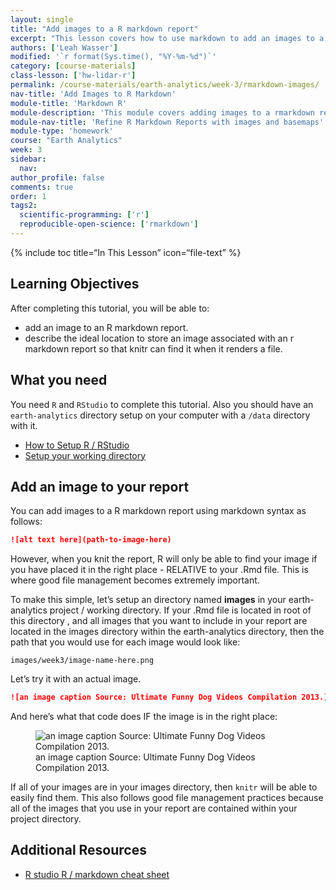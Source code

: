 ```yaml
---
layout: single
title: "Add images to a R markdown report"
excerpt: "This lesson covers how to use markdown to add an images to a report. It also discusses good file management practices associated with saving images within your project directory to avoid losing them if you have to go back and work on the report in the future."
authors: ['Leah Wasser']
modified: '`r format(Sys.time(), "%Y-%m-%d")`'
category: [course-materials]
class-lesson: ['hw-lidar-r']
permalink: /course-materials/earth-analytics/week-3/rmarkdown-images/
nav-title: 'Add Images to R Markdown'
module-title: 'Markdown R'
module-description: 'This module covers adding images to a rmarkdown report, using ggmap to create basemaps in r / rmarkdown and how to overlay raster data on top of a hillshade.'
module-nav-title: 'Refine R Markdown Reports with images and basemaps'
module-type: 'homework'
course: "Earth Analytics"
week: 3
sidebar:
  nav:
author_profile: false
comments: true
order: 1
tags2:
  scientific-programming: ['r']
  reproducible-open-science: ['rmarkdown']
---
```


{% include toc title="In This Lesson" icon="file-text" %}


<div class='notice--success' markdown="1">

## <i class="fa fa-graduation-cap" aria-hidden="true"></i> Learning Objectives

After completing this tutorial, you will be able to:

* add an image to an R markdown report.
* describe the ideal location to store an image associated with an r markdown report so that knitr can find it when it renders a file.

## <i class="fa fa-check-square-o fa-2" aria-hidden="true"></i> What you need

You need `R` and `RStudio` to complete this tutorial. Also you should have
an `earth-analytics` directory setup on your computer with a `/data`
directory with it.

* [How to Setup R / RStudio](/course-materials/earth-analytics/week-1/setup-r-rstudio/)
* [Setup your working directory](/course-materials/earth-analytics/week-1/setup-working-directory/)

</div>



## Add an image to your report

You can add images to a R markdown report using markdown syntax as follows:

```md
![alt text here](path-to-image-here)
```

However, when you knit the report, R will only be able to find your image if you
have placed it in the right place - RELATIVE to your .Rmd file. This is where
good file management becomes extremely important.

To make this simple, let's setup an directory named **images** in your earth-analytics
project / working directory. If your .Rmd file is located in root of this directory
, and all images that you want to include in your report are located in the
images directory within the earth-analytics directory, then the path that you
would use for each image would look like:

`images/week3/image-name-here.png`

Let's try it with an actual image.

```md
![an image caption Source: Ultimate Funny Dog Videos Compilation 2013.](images/week3/silly-dog.png)
```
And here's what that code does IF the image is in the right place:

![an image caption Source: Ultimate Funny Dog Videos Compilation 2013.]({{ site.url }}/images/course-materials/earth-analytics/week-3/silly-dog.png)

If all of your images are in your images directory, then `knitr` will be able to
easily find them. This also follows good file management practices because
all of the images that you use in your report are contained within your
project directory.

<div class="notice--info" markdown="1">

## Additional Resources

* <a href="https://www.rstudio.com/wp-content/uploads/2015/02/rmarkdown-cheatsheet.pdf" target="_blank">R studio R / markdown cheat sheet</a>

</div>
